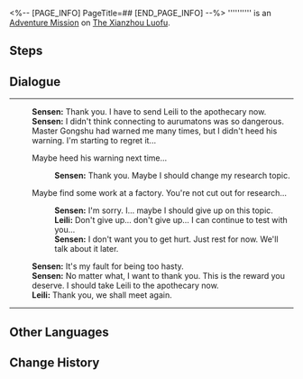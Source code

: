 <%-- [PAGE_INFO]
PageTitle=##
[END_PAGE_INFO] --%>
{{Stub|Dialogue.}}
{{Mission Infobox
|id            = 4040244
|title         = 
|image         = <!--Mission .png-->
|type          = Adventure
|event_name    = 
|chapter       = 
|requirements  = [[Trailblaze Mission]] ''[[Humming Antlers, Entwined Horns]]'' completed
|summary       = <!--official mission summary from Fate's Atlas-->
|characters    = Girl Looking Like a Craftsman; Leili; Sensen; Trailblazer; Youth Looking Like a Pilot
|startLocation = [[The Xianzhou Luofu]] - [[Artisanship Commission]]
|world         = The Xianzhou Luofu
|area          = Artisanship Commission
|prev          = 
|next          = 
|rewards       = Adventure Log*2
}}
'''''''''' is an [[Adventure Mission]] on [[The Xianzhou Luofu]].

==Steps==


<!--
==Gameplay Notes==

--><!--
==Trial Character==

-->
==Dialogue==
{{Stub Dialogue}}
----
:'''Sensen:''' Thank you. I have to send Leili to the apothecary now.
:'''Sensen:''' I didn't think connecting to aurumatons was so dangerous. Master Gongshu had warned me many times, but I didn't heed his warning. I'm starting to regret it...
:{{DIcon|Arrow}} Maybe heed his warning next time...
::'''Sensen:''' Thank you. Maybe I should change my research topic.
:{{DIcon|Arrow}} Maybe find some work at a factory. You're not cut out for research...
::'''Sensen:''' I'm sorry. I... maybe I should give up on this topic.
::'''Leili:''' Don't give up... don't give up... I can continue to test with you...
::'''Sensen:''' I don't want you to get hurt. Just rest for now. We'll talk about it later.
:'''Sensen:''' It's my fault for being too hasty.
:'''Sensen:''' No matter what, I want to thank you. This is the reward you deserve. I should take Leili to the apothecary now.
:'''Leili:''' Thank you, we shall meet again.
----
{{Dialogue End}}

==Other Languages==
{{Other Languages
|en   = 
|zhs  = 
|zht  = 
|ja   = 
|ko   = 
|es   = 
|fr   = 
|ru   = 
|th   = 
|vi   = 
|de   = 
|id   = 
|pt   = 
}}

==Change History==
{{Change History|1.2}}
